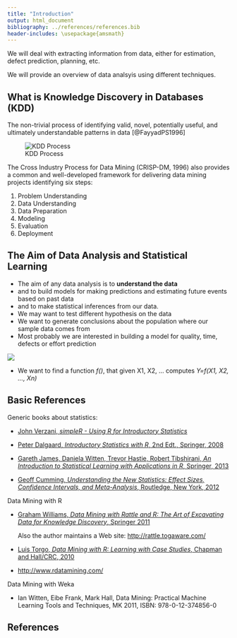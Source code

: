 ```yaml
---
title: "Introduction"
output: html_document
bibliography: ../references/references.bib
header-includes: \usepackage{amsmath}
---
```


We will deal with extracting information from data, either for estimation, defect prediction, planning, etc. 

We will provide an overview of data analsyis using different techniques. 

## What is Knowledge Discovery in Databases (KDD)

The non-trivial process of identifying valid, novel, potentially useful, and ultimately understandable patterns in data [@FayyadPS1996]

![KDD Process](../figures/Fayyad96kdd-process.png)

The Cross Industry Process for Data Mining (CRISP-DM, 1996) also provides a common and well-developed framework for delivering data mining projects identifying six steps:


  1. Problem Understanding
  2. Data Understanding
  3. Data Preparation
  4. Modeling
  5. Evaluation
  6. Deployment

## The Aim of Data Analysis and Statistical Learning
  - The aim of any data analysis is to  **understand the data** 
  - and to build models for making predictions and estimating future events based on past data
  - and to make statistical inferences from our data.
  - We may want to test different hypothesis on the data
  - We want to generate conclusions about the population where our sample data comes from
  - Most probably we are interested in building a model for quality, time, defects or effort prediction
    
  ![](../figures/prediction.png)
  
  - We want to find a function *f()*, that given X1, X2, ...  computes *Y=f(X1, X2, ..., Xn)*


## Basic References 

Generic books about statistics:

  * [John Verzani, *simpleR - Using R for Introductory Statistics*](https://cran.r-project.org/doc/contrib/Verzani-SimpleR.pdf)
  
  * [Peter Dalgaard, *Introductory Statistics with R*, 2nd Edt., Springer, 2008](https://www.springer.com/gp/book/9780387790534)

  * [Gareth James, Daniela Witten, Trevor Hastie, Robert Tibshirani, *An Introduction to Statistical Learning with Applications in R*, Springer, 2013](http://www.springer.com/it/book/9781461471370)

  * [Geoff Cumming, *Understanding the New Statistics: Effect Sizes, Confidence Intervals, and Meta-Analysis*, Routledge, New York, 2012](https://www.routledge.com/products/9780415879682)
    

Data Mining with R

  * [Graham Williams, *Data Mining with Rattle and R: The Art of Excavating Data for Knowledge Discovery*, Springer 2011](http://www.springer.com/gp/book/9781441998897)
  
    Also the author maintains a Web site:
    [http://rattle.togaware.com/](http://rattle.togaware.com/)
  
  * [Luis Torgo, *Data Mining with R: Learning with Case Studies*, Chapman and Hall/CRC, 2010](https://www.crcpress.com/Data-Mining-with-R-Learning-with-Case-Studies/Torgo/9781439810187)
  
  * [http://www.rdatamining.com/](http://www.rdatamining.com/)
  
  
Data Mining with Weka

  *  Ian Witten, Eibe Frank, Mark Hall, Data Mining: Practical Machine Learning Tools and Techniques, MK 2011, ISBN: 978-0-12-374856-0




## References

